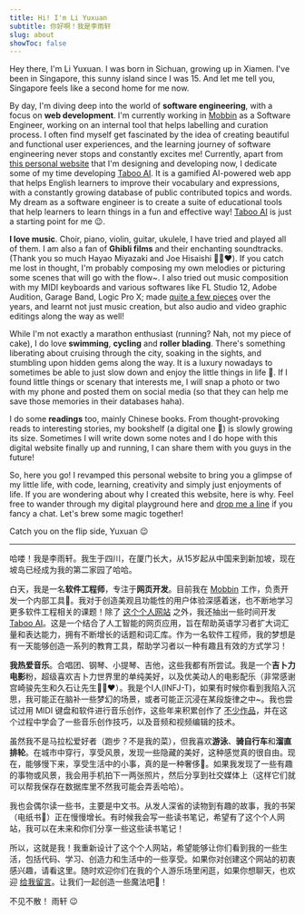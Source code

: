 ```yaml
---
title: Hi! I'm Li Yuxuan
subtitle: 你好啊！我是李雨轩
slug: about
showToc: false
---
```


<div className='flex w-full items-center justify-center'>
  <WavingAvatar />
</div>

Hey there, I'm Li Yuxuan. I was born in Sichuan, growing up in Xiamen. I've been in Singapore, this sunny island since I was 15. And let me tell you, Singapore feels like a second home for me now.

By day, I'm diving deep into the world of **software engineering**, with a focus on **web development**. I'm currently working in [Mobbin](https://mobbin.com) as a Software Engineer, working on an internal tool that helps labelling and curation process. I often find myself get fascinated by the idea of creating beautiful and functional user experiences, and the learning journey of software engineering never stops and constantly excites me! Currently, apart from [this personal website](https://liyuxuan.dev) that I'm designing and developing now, I dedicate some of my time developing [Taboo AI](https://taboo-ai.vercel.app). It is a gamified AI-powered web app that helps English learners to improve their vocabulary and expressions, with a constantly growing database of public contributed topics and words. My dream as a software engineer is to create a suite of educational tools that help learners to learn things in a fun and effective way! [Taboo AI](https://taboo-ai.vercel.app) is just a starting point for me 😉.

**I love music**. Choir, piano, violin, guitar, ukulele, I have tried and played all of them. I am also a fan of **Ghibli films** and their enchanting soundtracks. (Thank you so much Hayao Miyazaki and Joe Hisaishi 🙏🏻❤️). If you catch me lost in thought, I'm probably composing my own melodies or picturing some scenes that will go with the flow~. I also tried out music composition with my MIDI keyboards and various softwares like FL Studio 12, Adobe Audition, Garage Band, Logic Pro X; made [quite a few pieces](https://youtube.com/@bbfishstudio8837) over the years, and learnt not just music creation, but also audio and video graphic editings along the way as well!

While I'm not exactly a marathon enthusiast (running? Nah, not my piece of cake), I do love **swimming**, **cycling** and **roller blading**. There's something liberating about cruising through the city, soaking in the sights, and stumbling upon hidden gems along the way. It is a luxury nowadays to sometimes be able to just slow down and enjoy the little things in life 🌟. If I found little things or scenary that interests me, I will snap a photo or two with my phone and posted them on social media (so that they can help me save those memories in their databases haha).

I do some **readings** too, mainly Chinese books. From thought-provoking reads to interesting stories, my bookshelf (a digital one 👀) is slowly growing its size. Sometimes I will write down some notes and I do hope with this digital website finally up and running, I can share them with you guys in the future!

So, here you go! I revamped this personal website to bring you a glimpse of my little life, with code, learning, creativity and simply just enjoyments of life. If you are wondering about why I created this website, <CustomLink href='/the-why' target='_self'>here is why</CustomLink>. Feel free to wander through my digital playground here and [drop me a line](/contacts)
if you fancy a chat. Let's brew some magic together!

Catch you on the flip side,
Yuxuan 😉

---

哈喽！我是李雨轩。我生于四川，在厦门长大，从15岁起从中国来到新加坡，现在坡岛已经成为我的第二家园了哈哈。

白天，我是一名**软件工程师**，专注于**网页开发**。目前我在 [Mobbin](https://mobbin.com) 工作，负责开发一个内部工具🤫。我对于创造美观且功能性的用户体验深感着迷，也不断地学习更多软件工程相关的课题！除了 [这个个人网站](https://liyuxuan.dev) 之外，我还抽出一些时间开发 [Taboo AI](https://taboo-ai.vercel.app)。这是一个结合了人工智能的网页应用，旨在帮助英语学习者扩大词汇量和表达能力，拥有不断增长的话题和词汇库。作为一名软件工程师，我的梦想是有一天能够创造一系列的教育工具，帮助学习者以一种有趣且有效的方式学习！

**我热爱音乐**。合唱团、钢琴、小提琴、吉他，这些我都有所尝试。我是一个**吉卜力电影**粉，超级喜欢吉卜力世界里的单纯美好，以及优美动人的电影配乐（非常感谢宫崎骏先生和久石让先生🙏🏻❤️）。我是个I人(INFJ-T)，如果有时候你看到我陷入沉思，我可能正在脑补一些梦幻的场景，或者可能正沉浸在某段旋律之中~。我也尝试过用 MIDI 键盘和软件进行音乐创作，这些年来积累创作了 [不少作品](https://youtube.com/@bbfishstudio8837)，并在这个过程中学会了一些音乐创作技巧，以及音频和视频编辑的技术。

虽然我不是马拉松爱好者（跑步？不是我的菜），但我喜欢**游泳**、**骑自行车**和**溜直排轮**。在城市中穿行，享受风景，发现一些隐藏的美好，这种感觉真的很自由。现在，能够慢下来，享受生活中的小事，真的是一种奢侈🌟。如果我发现了一些有趣的事物或风景，我会用手机拍下一两张照片，然后分享到社交媒体上（这样它们就可以帮我保存在数据库里不然我可能会弄丢哈哈）。

我也会偶尔读一些书，主要是中文书。从发人深省的读物到有趣的故事，我的书架（电纸书👀）正在慢慢增长。有时候我会写一些读书笔记，希望有了这个个人网站，我可以在未来和你们分享一些这些读书笔记！

所以，这就是我！我重新设计了这个个人网站，希望能够让你们看到我的一些生活，包括代码、学习、创造力和生活中的一些享受。如果你对创建这个网站的初衷感兴趣，<CustomLink href='/the-why' target='_self'>请看这里</CustomLink>。随时欢迎你们在我的个人游乐场里闲逛，如果你想聊天，也欢迎 [给我留言](/contacts)。让我们一起创造一些魔法吧🔮！

不见不散！
雨轩 😉
